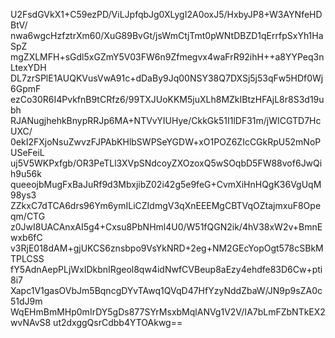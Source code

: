 U2FsdGVkX1+C59ezPD/ViLJpfqbJg0XLygI2A0oxJ5/HxbyJP8+W3AYNfeHDBtV/
nwa6wgcHzfztrXm60/XuG89BvGt/jsWmCtjTmt0pWNtDBZD1qErrfpSxYh1HaSpZ
mgZXLMFH+sGdl5xGZmY5V03FW6n9Zfmegvx4waFrR92ihH++a8YYPeq3nLtexYDH
DL7zrSPlE1AUQKVusVwA91c+dDaBy9Jq00NSY38Q7DXSj5j53qFw5HDf0Wj6GpmF
ezCo30R6I4PvkfnB9tCRfz6/99TXJUoKKM5juXLh8MZkIBtzHFAjL8r8S3d19ubh
RJANugjhehkBnypRRJp6MA+NTVvYIUHye/CkkGk51I1lDF31m/jWICGTD7HcUXC/
0ekI2FXjoNsuZwvzFJPAbKHlbSWPSeYGDW+xO1POZ6ZIcCGkRpU52mNoPUSeFeiL
uj5V5WKPxfgb/OR3PeTLl3XVpSNdcoyZXOzoxQ5wSOqbD5FW88vof6JwQih9u56k
queeojbMugFxBaJuRf9d3MbxjibZ02i42g5e9feG+CvmXiHnHQgK36VgUqM98ys3
ZZkxC7dTCA6drs96Ym6ymILiCZIdmgV3qXnEEEMgCBTVqOZtajmxuF8Opeqm/CTG
z0JwI8UACAnxAI5g4+Cxsu8PbNHml4U0/W51fQGN2ik/4hV38xW2v+BmnEwxb6fC
v3RjE018dAM+gjUKCS6znsbpo9VsYkNRD+2eg+NM2GEcYopOgt578cSBkMTPLCSS
fY5AdnAepPLjWxIDkbnIRgeol8qw4idNwfCVBeup8aEzy4ehdfe83D6Cw+pti8i7
Xapc1V1gasOVbJm5BqncgDYvTAwq1QVqD47HfYzyNddZbaW/JN9p9sZA0c51dJ9m
WqEHmBmMHp0mIrDY5gDs877SYrMsxbMqlANVg1V2V/IA7bLmFZbNTkEX2wvNAvS8
ut2dxggQsrCdbb4YTOAkwg==
